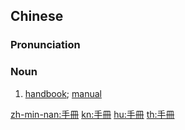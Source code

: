 {{also|手册}}
==Chinese==
{{zh-forms|s=手册}}

===Pronunciation===
{{zh-pron
|m=shǒucè
|c=sau2 caak3
|h=pfs=sú-chhak
|mn=xm,qz,tw:chhiú-chheh/zz:chhiú-chheeh
|cat=n
}}

===Noun===
{{zh-noun}}

# [[handbook]]; [[manual]] {{zh-mw|本}}
#: {{zh-x|學生 手冊|student '''handbook'''}}

[[zh-min-nan:手冊]]
[[kn:手冊]]
[[hu:手冊]]
[[th:手冊]]